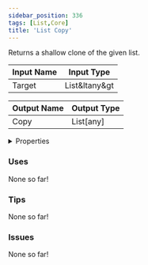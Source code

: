 ```yaml
---
sidebar_position: 336
tags: [List,Core]
title: 'List Copy'
---
```


Returns a shallow clone of the given list.




<EsbSvg />

| Input Name | Input Type |
|-----------|-----------|
| Target | List&ltany&gt |

| Output Name | Output Type |
|-----------|-----------|
| Copy | List[any] |


<details>
  <summary>Properties</summary>
  <div>
    <div>
    <table>
      <thead>
        <tr>
          <th>Is beta required?</th>
          <th>❌</th>
        </tr>
        <tr>
          <th>Is this chip a trolling risk?</th>
          <th>❌</th>
        </tr>
        <tr>
          <th>Is this chip a role assignment risk?</th>
          <th>❌</th>
        </tr>
        <tr>
          <th>Chip UUID</th>
          <th>b336b889-407a-45c8-ad82-a89f4e033c05</th>
        </tr>
      </thead>
    </table>
    </div>
  </div>
</details>

### Uses

None so far!

### Tips

None so far!

### Issues

None so far!